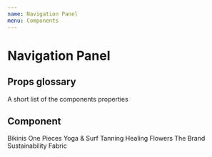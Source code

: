 ```yaml
---
name: Navigation Panel
menu: Components
---
```



# Navigation Panel

## Props glossary

A short list of the components properties

## Component

<Playground>
  <DemoBox>
    <NavPanel isExpanded={true}>
      <NavLink href="#" current={false} isFocused={true} context="panel">
        Bikinis
      </NavLink>
      <NavLink href="#" current={true} isFocused={false} context="panel">
        One Pieces
      </NavLink>
      <NavLink href="#" current={false} isFocused={false} context="panel">
        Yoga & Surf
      </NavLink>
      <NavLink href="#" current={false} isFocused={false} context="panel">
        Tanning
      </NavLink>
      <NavLink href="#" current={false} isFocused={false} context="panel">
        Healing Flowers
      </NavLink>
      <NavLink href="#" current={false} isFocused={false} context="panel">
        The Brand
      </NavLink>
      <NavLink href="#" current={false} isFocused={false} context="panel">
        Sustainability
      </NavLink>
      <NavLink href="#" current={false} isFocused={false} context="panel">
        Fabric
      </NavLink>
    </NavPanel>
  </DemoBox>
</Playground>
